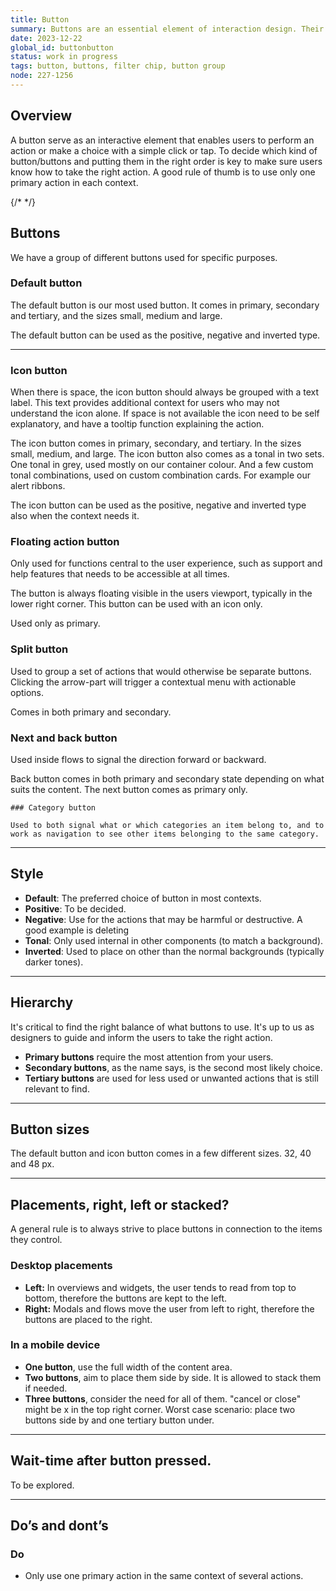```yaml
---
title: Button
summary: Buttons are an essential element of interaction design. Their primary role is to help people take actions quickly.
date: 2023-12-22
global_id: buttonbutton
status: work in progress
tags: button, buttons, filter chip, button group
node: 227-1256
---
```


## Overview

A button serve as an interactive element that enables users to perform an action or make a choice with a simple click or tap. To decide which kind of button/buttons and putting them in the right order is key to make sure users know how to take the right action. A good rule of thumb is to use only one primary action in each context. 

{/* <Playground component="button" story-id="1" caption="Live example of the normal button in primary, secondary and tertiary." /> */}

## Buttons

We have a group of different buttons used for specific purposes.

<Row>
  <Col>
    <FigmaSVG node="227-1446" caption="Default button" />
  </Col>
  <Col>
    <FigmaSVG node="227-1455" caption="Icon button" />
  </Col>
  <Col>
    <FigmaSVG node="227-1458" caption="Floating action button" />
  </Col>
</Row>
<Row>
  <Col>
    <FigmaSVG node="227-9028" caption="Split button" />
  </Col>
  <Col>
    <FigmaSVG node="227-9030" caption="Next and back button" />
  </Col>
  <Col>
    <FigmaSVG node="227-9032" caption="Category button" />
  </Col>
</Row>

### Default button

The default button is our most used button. It comes in primary, secondary and tertiary, and the sizes small, medium and large.

The default button can be used as the positive, negative and inverted type. 

<Row>
  <Col>
    <FigmaSVG
      node="227-15292"
      caption="Primary, secondary and tertiary"
    />
  </Col>
  <Col>
    <FigmaSVG
      node="227-15605"
      caption="Positive and negative"
    />
  </Col>
</Row>

<hr />

### Icon button

When there is space, the icon button should always be grouped with a text label. This text provides additional context for users who may not understand the icon alone. If space is not available the icon need to be self explanatory, and have a tooltip function explaining the action.

The icon button comes in primary, secondary, and tertiary. In the sizes small, medium, and large. The icon button also comes as a tonal in two sets. One tonal in grey, used mostly on our container colour. And a few custom tonal combinations, used on custom combination cards. For example our alert ribbons.

The icon button can be used as the positive, negative and inverted type also when the context needs it. 

<Row>
  <Col>
    <FigmaSVG node="227-1363" caption="Icon button – default and positive" />
  </Col>
  <Col>
    <FigmaSVG node="227-1372" caption="Tonal and custom tonal" />
  </Col>
  <Col>
    <FigmaSVG
      node="227-1375"
      caption="Tonal custom combinations on alert ribbon"
    />
  </Col>
</Row>

<Row>
<Col>

### Floating action button

Only used for functions central to the user experience, such as support and help features that needs to be accessible at all times.

The button is always floating visible in the users viewport, typically in the lower right corner. This button can be used with an icon only.

Used only as primary.

</Col>
<Col><FigmaSVG node="227-17491" caption="Floating action button" /></Col>
</Row>


<Row>
<Col>

### Split button

Used to group a set of actions that would otherwise be separate buttons. Clicking the arrow-part will trigger a contextual menu with actionable options. 

Comes in both primary and secondary.

</Col>
<Col><FigmaSVG node="227-18284" caption="Split button – primary and secondary" /></Col>
</Row>

### Next and back button

Used inside flows to signal the direction forward or backward. 

Back button comes in both primary and secondary state depending on what suits the content. The next button comes as primary only.

<Row>
  <Col>
    <FigmaSVG node="227-18340" caption="Next button" />
  </Col>
  <Col>
    <FigmaSVG node="227-18349" caption="Back button – primary" />
  </Col>
  <Col>
    <FigmaSVG node="227-18352" caption="Back button – secondary" />
  </Col>
</Row>

<Row>
  <Col>

    ### Category button

    Used to both signal what or which categories an item belong to, and to work as navigation to see other items belonging to the same category.

  </Col>
  <Col>
    <FigmaSVG node="227-18446" caption="Two categories" />
  </Col>
</Row>

<hr />

## Style

- **Default**: The preferred choice of button in most contexts.
- **Positive**: To be decided.
- **Negative**: Use for the actions that may be harmful or destructive. A good example is deleting
- **Tonal**: Only used internal in other components (to match a background).
- **Inverted**: Used to place on other than the normal backgrounds (typically darker tones).

<FigmaSVG node="232-2274" caption="Button styles" height="300" />

<hr />

<Row>
<Col>

## Hierarchy

It's critical to find the right balance of what buttons to use. It's up to us as designers to guide and inform the users to take the right action.

- **Primary buttons** require the most attention from your users.
- **Secondary buttons**, as the name says, is the second most likely choice.
- **Tertiary buttons** are used for less used or unwanted actions that is still relevant to find.


</Col>
<Col>
    <FigmaSVG 
        node="232-3072"
        caption="From the top – primary, secondary, tertiary"
    />
</Col>
</Row>

<hr />

## Button sizes

The default button and icon button comes in a few different sizes. 32, 40 and 48 px. 

<Row>
<Col>
    <FigmaSVG 
        node="232-3342" 
        caption="Small – used in confined spaces, like tables."
    />
</Col>
<Col>
    <FigmaSVG 
        node="232-3344" 
        caption="Medium – the default size. When in doubt, go for medium."
    />
</Col>
<Col>
    <FigmaSVG 
        node="232-3346" 
        caption="Large – only used in large areas like a hero."
    />
</Col>
</Row>

<hr />

## Placements, right, left or stacked?

A general rule is to always strive to place buttons in connection to the items they control. 

### Desktop placements

- **Left:** In overviews and widgets, the user tends to read from top to bottom, therefore the buttons are kept to the left.
- **Right:** Modals and flows move the user from left to right, therefore the buttons are placed to the right. 

<Row>
  <Col>
    <FigmaSVG node="489-7502" caption="Placement left" />
  </Col>
  <Col>
    <FigmaSVG node="232-3505" caption="Placement right" />
  </Col>
</Row>

### In a mobile device

- **One button**, use the full width of the content area.
- **Two buttons**, aim to place them side by side. It is allowed to stack them if needed.
- **Three buttons**, consider the need for all of them. "cancel or close" might be x in the top right corner. Worst case scenario: place  two buttons side by and one tertiary button under.

<Row>
  <Col>
    <FigmaSVG node="489-7723" caption="One button in mobile" />
  </Col>
  <Col>
    <FigmaSVG node="489-7651" caption="Side by side in mobile" />
  </Col>
</Row>

<hr />

## Wait-time after button pressed.

To be explored.

<hr />

## Do’s and dont’s

### Do

- Only use one primary action in the same context of several actions.

<Row>
  <Col>
    <Do>
      <FigmaSVG node="312-3091" />
    </Do>
  </Col>
  <Col>
     
  </Col>
</Row>